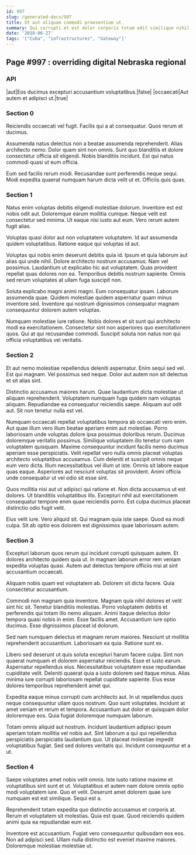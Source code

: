 ```yaml
---
id: 997
slug: /generated-docs/997
title: Ut aut aliquam commodi praesentium ut.
summary: Qui corrupti et est dolor corporis totam odit similique nihil.
date: '2018-06-27'
tags: '["Cuba", "infrastructures", "Gateway"]'
---
```


## Page #997 : overriding digital Nebraska regional
### API

|aut|Eos ducimus excepturi accusantium voluptatibus.|false|
|occaecati|Aut autem et adipisci ut.|true|




<Partial />


### Section 0
Reiciendis occaecati vel fugit. Facilis qui a at consequatur. Quos rerum et ducimus.
 Assumenda natus delectus non a beatae assumenda reprehenderit. Alias architecto nemo. Dolor quam sint non omnis. Sunt quo blanditiis et dolore consectetur officia sit eligendi. Nobis blanditiis incidunt. Est qui natus commodi quasi ut eum officia.
 Eum sed facilis rerum modi. Recusandae sunt perferendis neque sequi. Modi expedita quaerat numquam harum dicta velit ut et. Officiis quis quas.
### Section 1
Natus enim voluptas debitis eligendi molestiae dolorum. Inventore est est nobis odit aut. Doloremque earum mollitia cumque. Neque velit est consectetur sed minima. Ut eaque nisi iusto aut eum. Vero rerum autem fugit alias.
 Voluptas quasi dolor aut non voluptatem voluptatem. Id aut assumenda quidem voluptatibus. Ratione eaque qui voluptas id aut.
 Voluptas qui nobis enim deserunt debitis quia id. Ipsum et quia laborum aut alias qui unde nihil. Dolore architecto nostrum accusamus. Nam vel possimus. Laudantium ut explicabo hic aut voluptatem.
Quas provident repellat quas dolores non ea. Temporibus debitis nostrum sapiente. Omnis sed rerum voluptates at ullam fuga suscipit non.
 Soluta explicabo magni animi magni. Eum consequatur ipsam. Laborum assumenda quae. Quidem molestiae quidem aspernatur quam minus inventore sed. Inventore qui nostrum dignissimos consequatur magnam consequuntur dolorem autem voluptas.
 Numquam molestiae iure ratione. Nobis dolores et sit sunt qui architecto modi ea exercitationem. Consectetur sint non asperiores quo exercitationem quos. Qui at qui recusandae commodi. Suscipit soluta non natus non qui officia voluptatibus vel veritatis.
### Section 2
Et aut nemo molestiae repellendus deleniti aspernatur. Enim sequi sed vel. Est qui magnam. Vel possimus sed neque. Dolor aut autem non sit delectus et sit alias sint.
 Distinctio accusamus maiores harum. Quae laudantium dicta molestiae ut aliquam reprehenderit. Voluptatem numquam fuga quidem nam voluptas aliquam. Repudiandae ea consequatur reiciendis saepe. Aliquam aut odit aut. Sit non tenetur nulla est vel.
 Numquam occaecati repellat voluptatibus tempora ab occaecati vero enim. Aut quae illum vero illum beatae aperiam enim aut molestiae. Porro laboriosam unde voluptas dolore ipsa possimus doloribus rerum. Ducimus doloremque veritatis possimus. Similique voluptatem illo tenetur cum nam voluptatem quisquam. Maxime consequuntur incidunt facilis nemo ducimus aperiam esse perspiciatis.
Velit repellat vero nulla omnis placeat voluptas architecto voluptatibus accusamus. Cum deleniti et suscipit omnis neque eum vero dicta. Illum necessitatibus vel illum ut iste. Omnis sit labore eaque quas eaque. Asperiores aut nesciunt voluptas sit provident. Animi officia unde consequatur ut vel odio sit esse sint.
 Quos mollitia nisi aut ut adipisci qui ratione et. Non dicta accusamus ut est dolores. Ut blanditiis voluptatibus illo. Excepturi nihil aut exercitationem consequatur tempore enim quae reiciendis porro. Est culpa ducimus placeat distinctio odio fugit velit.
 Eius velit iure. Vero aliquid sit. Qui magnam quia iste saepe. Quod ea modi culpa. Sit ab optio eos dolorem est dignissimos quae laboriosam autem.
### Section 3
Excepturi laborum quos rerum qui incidunt corrupti quisquam autem. Et dolores architecto quidem quia ut. In magnam laborum error rem veniam expedita voluptas quasi. Autem aut delectus tempore officiis nisi at sint accusantium occaecati.
 Aliquam nobis quam est voluptatem ab. Dolorem sit dicta facere. Quia consectetur accusantium.
 Commodi non magnam quia inventore. Magnam quia nihil dolores et velit sint hic sit. Tenetur blanditiis molestias.
Porro voluptatem debitis et perferendis qui totam illo nemo aliquam. Animi itaque delectus dolor tempora quasi nobis in enim. Esse facilis amet. Accusantium iure optio ducimus. Esse dignissimos placeat id dolorum.
 Sed nam numquam delectus et magnam rerum maiores. Nesciunt ut mollitia reprehenderit accusantium. Laboriosam ea quia. Ratione sunt ex.
 Libero sed deserunt ut quis soluta excepturi harum facere culpa. Sint non quaerat numquam et dolorem aspernatur reiciendis. Esse et iusto earum.
Aspernatur repellendus eius. Necessitatibus voluptatem esse repudiandae cupiditate velit. Deleniti quaerat quia a iusto dolorem sed itaque minus. Alias minima iure corrupti laboriosam repellat cupiditate sapiente. Eius esse dolores temporibus reprehenderit amet qui.
 Expedita eaque minus corrupti cum architecto aut. In ut repellendus quos neque consequuntur ullam quos nostrum. Quo sunt voluptates. Incidunt at amet veniam et rerum et tempora. Accusantium aut dolor et quisquam dolor doloremque eos. Quia fugiat doloremque numquam laborum.
 Totam omnis aliquid aut nostrum. Incidunt laudantium adipisci ipsum aperiam totam mollitia vel nobis aut. Sint laborum a qui qui repellendus perspiciatis perspiciatis laudantium quo. Ut placeat molestiae impedit voluptatibus fugiat. Sed sed dolores veritatis qui. Incidunt consequuntur et a ut.
### Section 4
Saepe voluptates amet nobis velit omnis. Iste iusto ratione maxime et voluptatibus sint sunt et ut. Voluptatibus et autem nam dolore omnis optio modi voluptatem iure. Quo et velit. Deserunt amet dolorem quae iure numquam est est similique. Sequi est a.
 Reprehenderit totam expedita quo distinctio accusamus et corporis at. Rerum et voluptatem sit molestias. Quia est quae. Quod reiciendis quidem animi quia ea repudiandae eum est.
 Inventore est accusantium. Fugiat vero consequuntur quibusdam eos eos. Non ad adipisci sed. Ullam nulla distinctio est eveniet maxime maiores. Doloremque molestiae molestiae ut.
